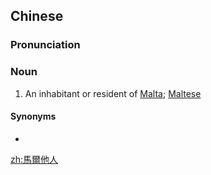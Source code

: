==Chinese==
{{zh-forms|s=马尔他人|type=31}}

===Pronunciation===
{{zh-pron
|m=mǎ'ěrtārén
|c=maa5 ji5 taa1 jan4
|cat=n
}}

===Noun===
{{zh-noun}}

# {{lb|zh|chiefly|Taiwan}} An inhabitant or resident of [[Malta]]; [[Maltese]]

====Synonyms====
* {{zh-l|馬耳他人}}

[[zh:馬爾他人]]